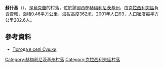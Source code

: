 {{coord|49|37|45|N|27|5|44|E|scale:100000|display=title}}

'''蘇什基'''（{{lang-uk|Сушки}}），是[[烏克蘭|烏克蘭]]的村落，位於該國西部[[赫梅利尼茨基州|赫梅利尼茨基州]]，由[[克拉西利夫區|克拉西利夫區]]負責管轄，面積0.46平方公里，海拔高度362米，2001年人口93，人口密度每平方公里202.6人。

==參考資料==
* [http://weather.in.ua/ua/hmel'nickaja/25663 Погода в селі Сушки] {{Wayback|url=http://weather.in.ua/ua/hmel'nickaja/25663 |date=20111220121318 }}

{{DEFAULTSORT:Сушки}}
[[Category:赫梅利尼茨基州村落|Category:赫梅利尼茨基州村落]]
[[Category:克拉西利夫區村落|Category:克拉西利夫區村落]]


{{Khmelnytskyi-geo-stub}}